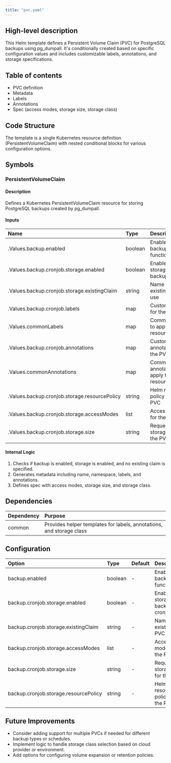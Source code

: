 ```yaml
---
title: "pvc.yaml"
---
```


## High-level description
This Helm template defines a Persistent Volume Claim (PVC) for PostgreSQL backups using pg_dumpall. It's conditionally created based on specific configuration values and includes customizable labels, annotations, and storage specifications.

## Table of contents
- PVC definition
- Metadata
- Labels
- Annotations
- Spec (access modes, storage size, storage class)

## Code Structure
The template is a single Kubernetes resource definition (PersistentVolumeClaim) with nested conditional blocks for various configuration options.

## Symbols

### PersistentVolumeClaim
#### Description
Defines a Kubernetes PersistentVolumeClaim resource for storing PostgreSQL backups created by pg_dumpall.

#### Inputs
| Name | Type | Description |
|:-----|:-----|:------------|
| .Values.backup.enabled | boolean | Enables/disables backup functionality |
| .Values.backup.cronjob.storage.enabled | boolean | Enables/disables storage for backup cronjob |
| .Values.backup.cronjob.storage.existingClaim | string | Name of an existing PVC to use |
| .Values.backup.cronjob.labels | map | Custom labels for the PVC |
| .Values.commonLabels | map | Common labels to apply to all resources |
| .Values.backup.cronjob.annotations | map | Custom annotations for the PVC |
| .Values.commonAnnotations | map | Common annotations to apply to all resources |
| .Values.backup.cronjob.storage.resourcePolicy | string | Helm resource policy for the PVC |
| .Values.backup.cronjob.storage.accessModes | list | Access modes for the PVC |
| .Values.backup.cronjob.storage.size | string | Requested storage size for the PVC |

#### Internal Logic
1. Checks if backup is enabled, storage is enabled, and no existing claim is specified.
2. Generates metadata including name, namespace, labels, and annotations.
3. Defines spec with access modes, storage size, and storage class.

## Dependencies
| Dependency | Purpose |
|:-----------|:--------|
| common | Provides helper templates for labels, annotations, and storage class |

## Configuration
| Option | Type | Default | Description |
|:-------|:-----|:--------|:------------|
| backup.enabled | boolean | - | Enables backup functionality |
| backup.cronjob.storage.enabled | boolean | - | Enables storage for backup cronjob |
| backup.cronjob.storage.existingClaim | string | - | Name of an existing PVC to use |
| backup.cronjob.storage.accessModes | list | - | Access modes for the PVC |
| backup.cronjob.storage.size | string | - | Requested storage size for the PVC |
| backup.cronjob.storage.resourcePolicy | string | - | Helm resource policy for the PVC |

## Future Improvements
- Consider adding support for multiple PVCs if needed for different backup types or schedules.
- Implement logic to handle storage class selection based on cloud provider or environment.
- Add options for configuring volume expansion or retention policies.